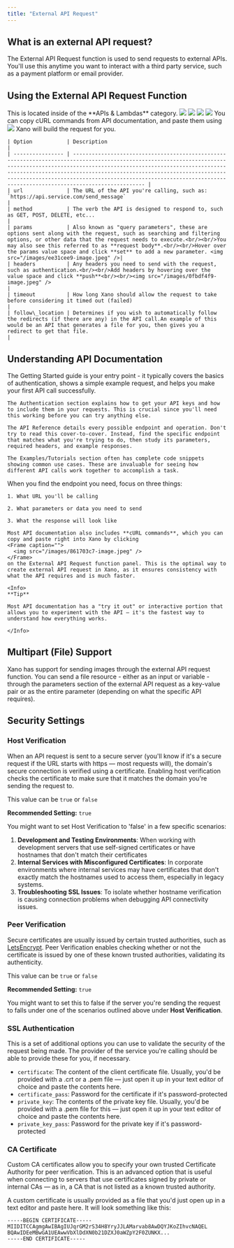 ```yaml
---
title: "External API Request"
---
```


## What is an external API request?

The External API Request function is used to send requests to external APIs. You'll use this anytime you want to interact with a third party service, such as a payment platform or email provider.

## Using the External API Request Function

<Steps>
  <Step title="Add an External API Request function">
    
  </Step>
  <Step title="Use the AI Assistant to help you build your API request">
    <Steps>
      <Step title="Add an External API Request function to your function stack.">
        This is located inside of the **APIs & Lambdas** category.
      </Step>
      <Step title="Click 'API Request Assistant' from the panel that opens.">
        <Frame caption="">
          <img src="/images/e9d0ad4f-image.jpeg" />
        </Frame>
      </Step>
      <Step title="Tell the AI Assistant about the API you want to access, and any specifics about the request you want to make.">
        <Frame caption="">
          <img src="/images/e59451d4-image.jpeg" />
        </Frame>
      </Step>
      <Step title="You can either choose to apply the AI's suggestion, or continue to converse with the AI to iterate or make changes.">
        <Frame caption="">
          <img src="/images/fd7abad4-image.jpeg" />
        </Frame>
      </Step>
      <Step title="For things like API keys, you can either pass them to the AI or fill them in manually after you've applied the suggestion.">
        <Frame caption="">
          <img src="/images/CleanShot 2025-04-02 at 16.00.32.gif" />
        </Frame>
      </Step>
    </Steps>
  </Step>
  <Step title="Or, build the request manually or with a cURL command">
    You can copy cURL commands from API documentation, and paste them using
    <Frame caption="">
      <img src="/images/861703c7-image.jpeg" />
    </Frame>
    Xano will build the request for you.

    | Option           | Description                                                                                                                                                                                                                                                                                                                                                                           |
    | ---------------- | ------------------------------------------------------------------------------------------------------------------------------------------------------------------------------------------------------------------------------------------------------------------------------------------------------------------------------------------------------------------------------------- |
    | url              | The URL of the API you're calling, such as: `https://api.service.com/send_message`                                                                                                                                                                                                                                                                                                    |
    | method           | The verb the API is designed to respond to, such as GET, POST, DELETE, etc...                                                                                                                                                                                                                                                                                                         |
    | params           | Also known as "query parameters", these are options sent along with the request, such as searching and filtering options, or other data that the request needs to execute.<br/><br/>You may also see this referred to as **request body**.<br/><br/>Hover over the params value space and click **set** to add a new parameter. <img src="/images/ee31cee9-image.jpeg" />|
    | headers          | Any headers you need to send with the request, such as authentication.<br/><br/>Add headers by hovering over the value space and click **push**<br/><br/><img src="/images/0fbdf4f9-image.jpeg" />                                                                                                                                                             |
    | timeout          | How long Xano should allow the request to take before considering it timed out (failed)                                                                                                                                                                                                                                                                                               |
    | follow\_location | Determines if you wish to automatically follow the redirects (if there are any) in the API call.An example of this would be an API that generates a file for you, then gives you a redirect to get that file.                                                                                                                                                                         |
  </Step>
</Steps>

## Understanding API Documentation

<Steps>
  <Step title="Start by evaluating the four key sections that almost every API documentation has.">
    The Getting Started guide is your entry point - it typically covers the basics of authentication, shows a simple example request, and helps you make your first API call successfully.

    The Authentication section explains how to get your API keys and how to include them in your requests. This is crucial since you'll need this working before you can try anything else.

    The API Reference details every possible endpoint and operation. Don't try to read this cover-to-cover. Instead, find the specific endpoint that matches what you're trying to do, then study its parameters, required headers, and example responses.

    The Examples/Tutorials section often has complete code snippets showing common use cases. These are invaluable for seeing how different API calls work together to accomplish a task.
  </Step>
  <Step title="Finding the endpoint(s) you need">
    When you find the endpoint you need, focus on three things:

    1. What URL you'll be calling

    2. What parameters or data you need to send

    3. What the response will look like

    Most API documentation also includes **cURL commands**, which you can copy and paste right into Xano by clicking
    <Frame caption="">
      <img src="/images/861703c7-image.jpeg" />
    </Frame>
    on the External API Request function panel. This is the optimal way to create external API request in Xano, as it ensures consistency with what the API requires and is much faster.

    <Info>
    **Tip**

    Most API documentation has a "try it out" or interactive portion that allows you to experiment with the API — it's the fastest way to understand how everything works.

    </Info>
  </Step>
</Steps>

## Multipart (File) Support

Xano has support for sending images through the external API request function. You can send a file resource - either as an input or variable - through the parameters section of the external API request as a key-value pair or as the entire parameter (depending on what the specific API requires).

## Security Settings

### Host Verification

When an API request is sent to a secure server (you'll know if it's a secure request if the URL starts with https — most requests will), the domain's secure connection is verified using a certificate. Enabling host verification checks the certificate to make sure that it matches the domain you're sending the request to.

This value can be `true` or `false`

**Recommended Setting:** `true`

You might want to set Host Verification to 'false' in a few specific scenarios:

1. **Development and Testing Environments**: When working with development servers that use self-signed certificates or have hostnames that don't match their certificates
2. **Internal Services with Misconfigured Certificates**: In corporate environments where internal services may have certificates that don't exactly match the hostnames used to access them, especially in legacy systems.
3. **Troubleshooting SSL Issues**: To isolate whether hostname verification is causing connection problems when debugging API connectivity issues.

### Peer Verification

Secure certificates are usually issued by certain trusted authorities, such as [LetsEncrypt](https://letsencrypt.org/). Peer Verification enables checking whether or not the certificate is issued by one of these known trusted authorities, validating its authenticity.

This value can be `true` or `false`

**Recommended Setting:** `true`

You might want to set this to false if the server you're sending the request to falls under one of the scenarios outlined above under **Host Verification**.

### SSL Authentication

This is a set of additional options you can use to validate the security of the request being made. The provider of the service you're calling should be able to provide these for you, if necessary.

* `certificate`: The content of the client certificate file. Usually, you'd be provided with a .crt or a .pem file — just open it up in your text editor of choice and paste the contents here.
* `certificate_pass`: Password for the certificate if it's password-protected
* `private_key`: The contents of the private key file. Usually, you'd be provided with a .pem file for this — just open it up in your text editor of choice and paste the contents here.
* `private_key_pass`: Password for the private key if it's password-protected

### CA Certificate

Custom CA certificates allow you to specify your own trusted Certificate Authority for peer verification. This is an advanced option that is useful when connecting to servers that use certificates signed by private or internal CAs — as in, a CA that is not listed as a known trusted authority.

A custom certificate is usually provided as a file that you'd just open up in a text editor and paste here. It will look something like this:

```
-----BEGIN CERTIFICATE-----
MIIDITCCAgmgAwIBAgIUJqrGM2rS34H8YryJJLAMarvab8AwDQYJKoZIhvcNAQEL
BQAwIDEeMBwGA1UEAwwVbXlDdXN0b21DZXJ0aWZpY2F0ZUNKX...
-----END CERTIFICATE-----
```


